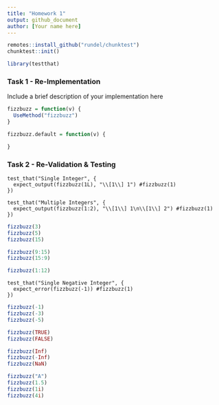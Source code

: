 ```yaml
---
title: "Homework 1"
output: github_document
author: [Your name here]
---
```


```r
remotes::install_github("rundel/chunktest")
chunktest::init()

library(testthat)
```


### Task 1 - Re-Implementation

Include a brief description of your implementation here

```r
fizzbuzz = function(v) {
  UseMethod("fizzbuzz")
}

fizzbuzz.default = function(v) {

}

```

### Task 2 - Re-Validation & Testing

```testthat
test_that("Single Integer", {
  expect_output(fizzbuzz(1L), "\\[1\\] 1") #fizzbuzz(1)
})

test_that("Multiple Integers", {
  expect_output(fizzbuzz(1:2), "\\[1\\] 1\n\\[1\\] 2") #fizzbuzz(1)
})
```

```r
fizzbuzz(3)
fizzbuzz(5)
fizzbuzz(15)

fizzbuzz(9:15)
fizzbuzz(15:9)

fizzbuzz(1:12)
```

```testthat
test_that("Single Negative Integer", {
  expect_error(fizzbuzz(-1)) #fizzbuzz(1)
})
```

```r
fizzbuzz(-1)
fizzbuzz(-3)
fizzbuzz(-5)

fizzbuzz(TRUE)
fizzbuzz(FALSE)

fizzbuzz(Inf)
fizzbuzz(-Inf)
fizzbuzz(NaN)

fizzbuzz("A")
fizzbuzz(1.5)
fizzbuzz(1i)
fizzbuzz(4i)
```